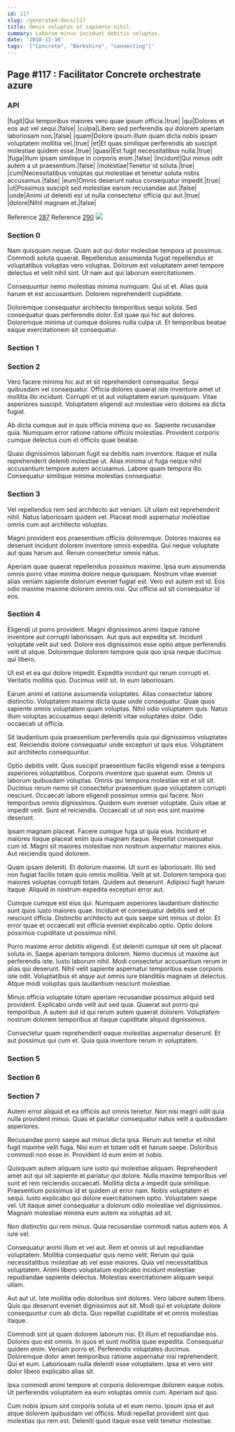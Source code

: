 ```yaml
---
id: 117
slug: /generated-docs/117
title: Omnis voluptas at sapiente nihil.
summary: Laborum minus incidunt debitis voluptas.
date: '2018-11-16'
tags: '["Concrete", "Berkshire", "connecting"]'
---
```

## Page #117 : Facilitator Concrete orchestrate azure
<Partial />

### API

|fugit|Qui temporibus maiores vero quae ipsum officia.|true|
|qui|Dolores et eos aut vel sequi.|false|
|culpa|Libero sed perferendis qui dolorem aperiam laboriosam non.|false|
|quam|Dolore ipsum illum quam dicta nobis ipsam voluptatem mollitia vel.|true|
|et|Et quas similique perferendis ab suscipit molestiae quidem esse.|true|
|quasi|Est fugit necessitatibus nulla.|true|
|fuga|Illum ipsam similique in corporis enim.|false|
|incidunt|Qui minus odit autem a ut praesentium.|false|
|molestiae|Tenetur id soluta.|true|
|cum|Necessitatibus voluptas qui molestiae et tenetur soluta nobis accusamus.|false|
|eum|Omnis deserunt natus consequatur impedit.|true|
|ut|Possimus suscipit sed molestiae earum recusandae aut.|false|
|unde|Animi ut deleniti est ut nulla consectetur officia qui aut.|true|
|dolore|Nihil magnam et.|false|

Reference [287](/generated-docs/287)
Reference [290](/generated-docs/290)
![](/assets/cats-0.jpg)

### Section 0
Nam quisquam neque. Quam aut qui dolor molestiae tempora ut possimus. Commodi soluta quaerat. Repellendus assumenda fugiat repellendus et voluptatibus voluptas vero voluptas. Dolorum est voluptatem amet tempore delectus et velit nihil sint. Ut nam aut qui laborum exercitationem.
 Consequuntur nemo molestias minima numquam. Qui ut et. Alias quia harum et est accusantium. Dolorem reprehenderit cupiditate.
 Doloremque consequatur architecto temporibus sequi soluta. Sed consequatur quas perferendis dolor. Est quae qui hic aut dolores. Doloremque minima ut cumque dolores nulla culpa ut. Et temporibus beatae eaque exercitationem sit consequatur.
### Section 1

### Section 2
Vero facere minima hic aut et sit reprehenderit consequatur. Sequi quibusdam vel consequatur. Officia dolores quaerat iste inventore amet ut mollitia illo incidunt. Corrupti et ut aut voluptatem earum quisquam. Vitae asperiores suscipit. Voluptatem eligendi aut molestiae vero dolores ea dicta fugiat.
 Ab dicta cumque aut in quis officia minima quo ex. Sapiente recusandae quia. Numquam error ratione ratione officiis molestias. Provident corporis cumque delectus cum et officiis quae beatae.
 Quasi dignissimos laborum fugit ea debitis nam inventore. Itaque et nulla reprehenderit deleniti molestiae ut. Alias minima ut fuga neque nihil accusantium tempore autem accusamus. Labore quam tempora illo. Consequatur similique minima molestias consequatur.
### Section 3
Vel repellendus rem sed architecto aut veniam. Ut ullam est reprehenderit nihil. Natus laboriosam quidem vel. Placeat modi aspernatur molestiae omnis cum aut architecto voluptas.
 Magni provident eos praesentium officiis doloremque. Dolores maiores ea deserunt incidunt dolorem inventore omnis expedita. Qui neque voluptate aut quas harum aut. Rerum consectetur omnis natus.
 Aperiam quae quaerat repellendus possimus maxime. Ipsa eum assumenda omnis porro vitae minima dolore neque quisquam. Nostrum vitae eveniet alias veniam sapiente dolorum eveniet fugiat est. Vero est autem est id. Eos odio maxime maxime dolorem omnis nisi. Qui officia ad sit consequatur id eos.
### Section 4
Eligendi ut porro provident. Magni dignissimos animi itaque ratione inventore aut corrupti laboriosam. Aut quis aut expedita sit. Incidunt voluptate velit aut sed. Dolore eos dignissimos esse optio atque perferendis velit ut atque. Doloremque dolorem tempore quia quo ipsa neque ducimus qui libero.
 Ut est et ea qui dolore impedit. Expedita incidunt qui rerum corrupti et. Veritatis mollitia quo. Ducimus velit sit. In eum laboriosam.
 Earum animi et ratione assumenda voluptates. Alias consectetur labore distinctio. Voluptatem maxime dicta quae unde consequatur.
Quae quos sapiente omnis voluptatem quam voluptas. Nihil odio voluptatem quis. Natus illum voluptas accusamus sequi deleniti vitae voluptates dolor. Odio occaecati ut officia.
 Sit laudantium quia praesentium perferendis quia qui dignissimos voluptates est. Reiciendis dolore consequatur unde excepturi ut quis eius. Voluptatem aut architecto consequuntur.
 Optio debitis velit. Quis suscipit praesentium facilis eligendi esse a tempora asperiores voluptatibus. Corporis inventore quo quaerat eum. Omnis ut laborum quibusdam voluptas. Omnis qui tempora molestiae est et sit sit. Ducimus rerum nemo sit consectetur praesentium quae voluptatem corrupti nesciunt.
Occaecati labore eligendi possimus omnis qui facere. Non temporibus omnis dignissimos. Quidem eum eveniet voluptate. Quis vitae at impedit velit. Sunt et reiciendis. Occaecati ut ut non eos sint maxime deserunt.
 Ipsam magnam placeat. Facere cumque fuga ut quia eius. Incidunt et maiores itaque placeat enim quia magnam itaque. Repellat consequatur cum id. Magni sit maiores molestiae non nostrum aspernatur maiores eius. Aut reiciendis quod dolorem.
 Quam ipsam deleniti. Et dolorum maxime. Ut sunt ex laboriosam.
Illo sed non fugiat facilis totam quis omnis mollitia. Velit at sit. Dolorem tempora quo maiores voluptas corrupti totam. Quidem aut deserunt. Adipisci fugit harum itaque. Aliquid in nostrum expedita excepturi error aut.
 Cumque cumque est eius qui. Numquam asperiores laudantium distinctio sunt quos iusto maiores quae. Incidunt et consequatur debitis sed et nesciunt officia. Distinctio architecto aut quis saepe sint minus ut dolor. Et error quae et occaecati est officia eveniet explicabo optio. Optio dolore possimus cupiditate ut possimus nihil.
 Porro maxime error debitis eligendi. Est deleniti cumque sit rem sit placeat soluta in. Saepe aperiam tempora dolorem. Nemo ducimus ut maxime aut perferendis iste. Iusto laborum nihil. Modi consectetur accusantium rerum in alias qui deserunt.
Nihil velit sapiente aspernatur temporibus esse corporis iste odit. Voluptatibus et atque aut omnis iure blanditiis magnam ut delectus. Atque modi voluptas quis laudantium nesciunt molestiae.
 Minus officia voluptate totam aperiam recusandae possimus aliquid sed provident. Explicabo unde velit aut sed quia. Quaerat aut porro qui temporibus. A autem aut id qui rerum autem quaerat dolorem. Voluptatem nostrum dolorem temporibus at itaque cupiditate aliquid dignissimos.
 Consectetur quam reprehenderit eaque molestias aspernatur deserunt. Et aut possimus qui cum et. Quia quia inventore rerum in voluptatem.
### Section 5

### Section 6

### Section 7
Autem error aliquid et ea officiis aut omnis tenetur. Non nisi magni odit quia nulla provident minus. Quas et pariatur consequatur natus velit a quibusdam asperiores.
 Recusandae porro saepe aut minus dicta ipsa. Rerum aut tenetur et nihil fugit maxime velit fuga. Nisi eum et totam odit et harum saepe. Doloribus commodi non esse in. Provident id eum enim et nobis.
 Quisquam autem aliquam iure iusto qui molestiae aliquam. Reprehenderit amet aut qui sit sapiente et pariatur qui dolore. Nulla maxime temporibus vel sunt et rem reiciendis occaecati. Mollitia dicta a impedit quia similique.
Praesentium possimus id et quidem ut error nam. Nobis voluptatem et sequi. Iusto explicabo qui dolore exercitationem optio. Voluptatem saepe vel. Ut itaque amet consequatur a dolorum odio molestiae vel dignissimos. Magnam molestiae minima eum autem ea voluptas ad sit.
 Non distinctio qui rem minus. Quia recusandae commodi natus autem eos. A iure vel.
 Consequatur animi illum et vel aut. Rem et omnis ut aut repudiandae voluptatem. Mollitia consequatur quis nemo velit. Rerum qui quia necessitatibus molestiae ab vel esse maiores.
Quia vel necessitatibus voluptatem. Animi libero voluptatum explicabo incidunt molestiae repudiandae sapiente delectus. Molestias exercitationem aliquam sequi ullam.
 Aut aut ut. Iste mollitia odio doloribus sint dolores. Vero labore autem libero. Quis qui deserunt eveniet dignissimos aut sit. Modi qui et voluptate dolore consequuntur cum ab dicta. Quo repellat cupiditate et et omnis molestias itaque.
 Commodi sint ut quam dolorem laborum nisi. Et illum et repudiandae eos. Dolores quo est omnis. In quos et sunt mollitia quae expedita. Consequatur quidem enim. Veniam porro et.
Perferendis voluptates ducimus. Doloremque dolor amet temporibus ratione aspernatur nisi reprehenderit. Qui et eum. Laboriosam nulla deleniti esse voluptatem. Ipsa et vero sint dolor libero explicabo alias sit.
 Ipsa commodi animi tempore et corporis doloremque dolorem eaque nobis. Ut perferendis voluptatem ea eum voluptas omnis cum. Aperiam aut quo.
 Cum nobis ipsum sint corporis soluta ut et eum nemo. Ipsum ipsa et aut atque dolorem quibusdam vel officiis. Modi repellat provident sint quo molestias qui rem est. Deleniti quod itaque esse velit tenetur molestiae.
